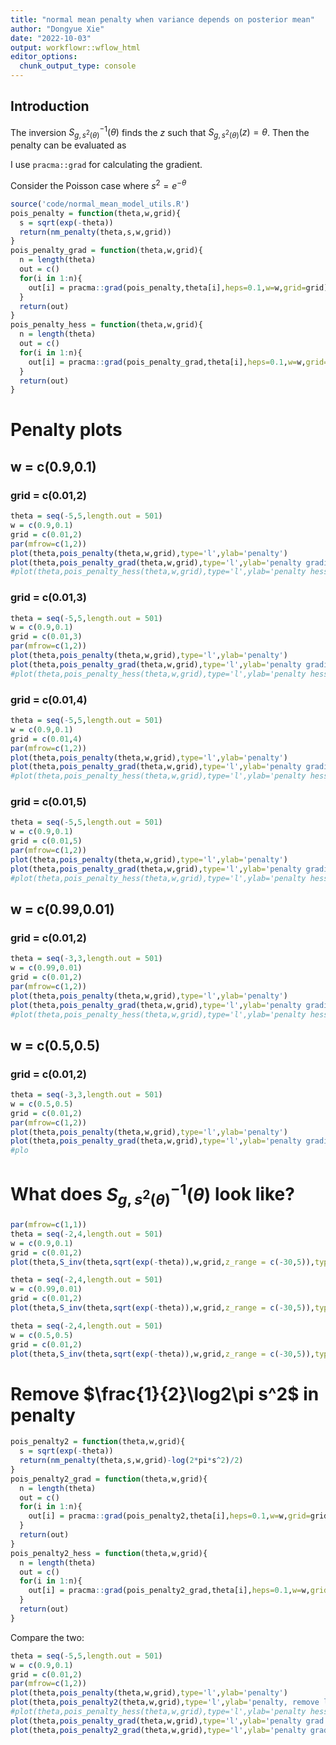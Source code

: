 ```yaml
---
title: "normal mean penalty when variance depends on posterior mean"
author: "Dongyue Xie"
date: "2022-10-03"
output: workflowr::wflow_html
editor_options:
  chunk_output_type: console
---
```


## Introduction

\begin{equation}
\begin{split}
        \rho(\theta;g)= \min_{q:E_q=\theta} &\frac{1}{s^2(\theta)}Var(q) + D(q||g) + \frac{1}{2}\log2\pi s^2(\theta).
\end{split}
\end{equation}

The inversion $S^{-1}_{g,s^2(\theta)}(\theta)$ finds the $z$ such that $S_{g,s^2(\theta)}(z) = \theta$. Then the penalty can be evaluated as 
\begin{equation}
    \rho(\theta;g) = \rho_{g,s^2(\theta)}(S_{g,s^2(\theta)}(z)).
\end{equation}

I use `pracma::grad` for calculating the gradient.

Consider the Poisson case where $s^2 = e^{-\theta}$

```r
source('code/normal_mean_model_utils.R')
pois_penalty = function(theta,w,grid){
  s = sqrt(exp(-theta))
  return(nm_penalty(theta,s,w,grid))
}
pois_penalty_grad = function(theta,w,grid){
  n = length(theta)
  out = c()
  for(i in 1:n){
    out[i] = pracma::grad(pois_penalty,theta[i],heps=0.1,w=w,grid=grid)
  }
  return(out)
}
pois_penalty_hess = function(theta,w,grid){
  n = length(theta)
  out = c()
  for(i in 1:n){
    out[i] = pracma::grad(pois_penalty_grad,theta[i],heps=0.1,w=w,grid=grid)
  }
  return(out)
}
```

# Penalty plots

## w = c(0.9,0.1)

### grid = c(0.01,2)

```r
theta = seq(-5,5,length.out = 501)
w = c(0.9,0.1)
grid = c(0.01,2)
par(mfrow=c(1,2))
plot(theta,pois_penalty(theta,w,grid),type='l',ylab='penalty')
plot(theta,pois_penalty_grad(theta,w,grid),type='l',ylab='penalty gradient')
#plot(theta,pois_penalty_hess(theta,w,grid),type='l',ylab='penalty hessian')
```

### grid = c(0.01,3)

```r
theta = seq(-5,5,length.out = 501)
w = c(0.9,0.1)
grid = c(0.01,3)
par(mfrow=c(1,2))
plot(theta,pois_penalty(theta,w,grid),type='l',ylab='penalty')
plot(theta,pois_penalty_grad(theta,w,grid),type='l',ylab='penalty gradient')
#plot(theta,pois_penalty_hess(theta,w,grid),type='l',ylab='penalty hessian')
```

### grid = c(0.01,4)

```r
theta = seq(-5,5,length.out = 501)
w = c(0.9,0.1)
grid = c(0.01,4)
par(mfrow=c(1,2))
plot(theta,pois_penalty(theta,w,grid),type='l',ylab='penalty')
plot(theta,pois_penalty_grad(theta,w,grid),type='l',ylab='penalty gradient')
#plot(theta,pois_penalty_hess(theta,w,grid),type='l',ylab='penalty hessian')
```

### grid = c(0.01,5)

```r
theta = seq(-5,5,length.out = 501)
w = c(0.9,0.1)
grid = c(0.01,5)
par(mfrow=c(1,2))
plot(theta,pois_penalty(theta,w,grid),type='l',ylab='penalty')
plot(theta,pois_penalty_grad(theta,w,grid),type='l',ylab='penalty gradient')
#plot(theta,pois_penalty_hess(theta,w,grid),type='l',ylab='penalty hessian')
```

## w = c(0.99,0.01)

### grid = c(0.01,2)

```r
theta = seq(-3,3,length.out = 501)
w = c(0.99,0.01)
grid = c(0.01,2)
par(mfrow=c(1,2))
plot(theta,pois_penalty(theta,w,grid),type='l',ylab='penalty')
plot(theta,pois_penalty_grad(theta,w,grid),type='l',ylab='penalty gradient')
#plot(theta,pois_penalty_hess(theta,w,grid),type='l',ylab='penalty hessian')
```

## w = c(0.5,0.5)

### grid = c(0.01,2)

```r
theta = seq(-3,3,length.out = 501)
w = c(0.5,0.5)
grid = c(0.01,2)
par(mfrow=c(1,2))
plot(theta,pois_penalty(theta,w,grid),type='l',ylab='penalty')
plot(theta,pois_penalty_grad(theta,w,grid),type='l',ylab='penalty gradient')
#plo
```

# What does $S^{-1}_{g,s^2(\theta)}(\theta)$ look like?

```r
par(mfrow=c(1,1))
theta = seq(-2,4,length.out = 501)
w = c(0.9,0.1)
grid = c(0.01,2)
plot(theta,S_inv(theta,sqrt(exp(-theta)),w,grid,z_range = c(-30,5)),type='l',ylab='z')
```

```r
theta = seq(-2,4,length.out = 501)
w = c(0.99,0.01)
grid = c(0.01,2)
plot(theta,S_inv(theta,sqrt(exp(-theta)),w,grid,z_range = c(-30,5)),type='l',ylab='z')
```

```r
theta = seq(-2,4,length.out = 501)
w = c(0.5,0.5)
grid = c(0.01,2)
plot(theta,S_inv(theta,sqrt(exp(-theta)),w,grid,z_range = c(-30,5)),type='l',ylab='z')
```

# Remove $\frac{1}{2}\log2\pi s^2$ in penalty


\begin{equation}
\begin{split}
        \rho(\theta;g)= \min_{q:E_q=\theta} &\frac{1}{s^2(\theta)}Var(q) + D(q||g).
\end{split}
\end{equation}


```r
pois_penalty2 = function(theta,w,grid){
  s = sqrt(exp(-theta))
  return(nm_penalty(theta,s,w,grid)-log(2*pi*s^2)/2)
}
pois_penalty2_grad = function(theta,w,grid){
  n = length(theta)
  out = c()
  for(i in 1:n){
    out[i] = pracma::grad(pois_penalty2,theta[i],heps=0.1,w=w,grid=grid)
  }
  return(out)
}
pois_penalty2_hess = function(theta,w,grid){
  n = length(theta)
  out = c()
  for(i in 1:n){
    out[i] = pracma::grad(pois_penalty2_grad,theta[i],heps=0.1,w=w,grid=grid)
  }
  return(out)
}
```


Compare the two:

```r
theta = seq(-5,5,length.out = 501)
w = c(0.9,0.1)
grid = c(0.01,2)
par(mfrow=c(1,2))
plot(theta,pois_penalty(theta,w,grid),type='l',ylab='penalty')
plot(theta,pois_penalty2(theta,w,grid),type='l',ylab='penalty, remove log term')
#plot(theta,pois_penalty_hess(theta,w,grid),type='l',ylab='penalty hessian')
plot(theta,pois_penalty_grad(theta,w,grid),type='l',ylab='penalty grad')
plot(theta,pois_penalty2_grad(theta,w,grid),type='l',ylab='penalty grad, remove log term')
```
